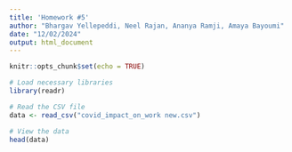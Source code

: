 ```yaml
---
title: 'Homework #5'
author: "Bhargav Yellepeddi, Neel Rajan, Ananya Ramji, Amaya Bayoumi"
date: "12/02/2024"
output: html_document
---
```


```r
knitr::opts_chunk$set(echo = TRUE)
```

```r
# Load necessary libraries
library(readr)

# Read the CSV file
data <- read_csv("covid_impact_on_work new.csv")

# View the data
head(data)
```